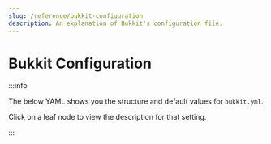 ```yaml
---
slug: /reference/bukkit-configuration
description: An explanation of Bukkit's configuration file.
---
```


# Bukkit Configuration


:::info

The below YAML shows you the structure and default values for `bukkit.yml`.

Click on a leaf node to view the description for that setting.

:::

<ConfigDocBlock data={BukkitConfigSpec}/>
